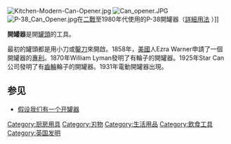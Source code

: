 {{Unreferenced|time=2021-11-14T01:54:29+00:00}}
{{noteTA
|zh-hk:罐頭刀;zh-tw:開罐器;zh-cn:开罐器
}}
[[File:Kitchen-Modern-Can-Opener.jpg|thumb]]
[[File:Can_opener.JPG|thumb]]
[[File:P-38_Can_Opener.jpg|thumb]]在[[二戰|二戰]]至1980年代使用的P-38開罐器（[http://patentpending.blogs.com/patent_pending_blog/2005/04/can_openers_aga.html 詳細用法] {{Wayback|url=http://patentpending.blogs.com/patent_pending_blog/2005/04/can_openers_aga.html |date=20210122210941 }}）]]

'''開罐器'''是開[[罐頭|罐頭]]的工具。

最初的罐頭都是用小刀或[[鑿刀|鑿刀]]來開啟。1858年，[[美國|美國]]人Ezra Warner申請了一個開罐器的[[專利|專利]]。1870年William Lyman發明了有輪子的開罐器。1925年Star Can公司發明了有[[齒輪|齒輪]]輪子的開罐器。1931年電動開罐器出現。

==参见==
* [[假设我们有一个开罐器|假设我们有一个开罐器]]

{{Authority control}}
{{thing-stub}}
{{commonscat|Can openers}}

[[Category:厨房用具|Category:厨房用具]]
[[Category:刃物|Category:刃物]]
[[Category:生活用品|Category:生活用品]]
[[Category:飲食工具|Category:飲食工具]]
[[Category:英国发明|Category:英国发明]]